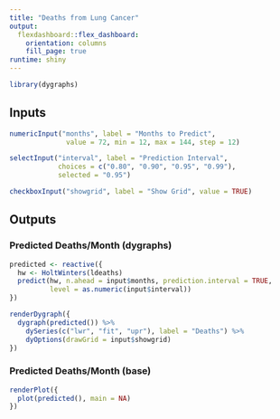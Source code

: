 ```yaml
---
title: "Deaths from Lung Cancer"
output: 
  flexdashboard::flex_dashboard: 
    orientation: columns
    fill_page: true
runtime: shiny
---
```


```r
library(dygraphs)
```

Inputs {.sidebar}
-------------------------------------------------------------------------------

```r
numericInput("months", label = "Months to Predict",
              value = 72, min = 12, max = 144, step = 12)

selectInput("interval", label = "Prediction Interval",
            choices = c("0.80", "0.90", "0.95", "0.99"),
            selected = "0.95")

checkboxInput("showgrid", label = "Show Grid", value = TRUE)
```

Outputs
-------------------------------------------------------------------------------

### Predicted Deaths/Month (dygraphs)

```r
predicted <- reactive({
  hw <- HoltWinters(ldeaths)
  predict(hw, n.ahead = input$months, prediction.interval = TRUE,
          level = as.numeric(input$interval))
})

renderDygraph({
  dygraph(predicted()) %>%     
    dySeries(c("lwr", "fit", "upr"), label = "Deaths") %>%
    dyOptions(drawGrid = input$showgrid)
})
```

### Predicted Deaths/Month (base)

```r
renderPlot({
  plot(predicted(), main = NA)
})
```

